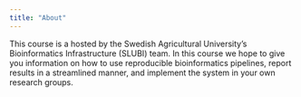```yaml
---
title: "About"
---
```


This course is a hosted by the Swedish Agricultural University's Bioinformatics Infrastructure (SLUBI) team. In this course we hope to give you information on how to use reproducible bioinformatics pipelines, report results in a streamlined manner, and implement the system in your own research groups.


